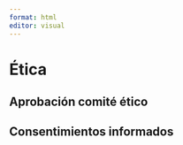 ```yaml
---
format: html
editor: visual
---
```


# Ética {#etica}


## Aprobación comité ético

## Consentimientos informados